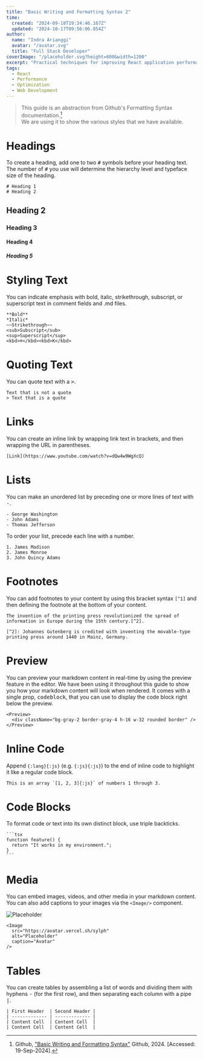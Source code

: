```yaml
---
title: "Basic Writing and Formatting Syntax 2"
time:
  created: "2024-09-18T19:24:46.167Z"
  updated: "2024-10-17T09:56:06.854Z"
author:
  name: "Indra Arianggi"
  avatar: "/avatar.svg"
  title: "Full Stack Developer"
coverImage: "/placeholder.svg?height=600&width=1200"
excerpt: "Practical techniques for improving React application performance and user experience through optimization strategies."
tags:
  - React
  - Performance
  - Optimization
  - Web Development
---
```


> This guide is an abstraction from Github's Formatting Syntax documentation.[^1]\
> We are using it to show the various styles that we have available.

# Headings

To create a heading, add one to two <kbd>#</kbd> symbols before your heading text. The number of <kbd>#</kbd> you use will determine the hierarchy level and typeface size of the heading.

```text copy
# Heading 1
# Heading 2
```

## Heading 2

### Heading 3

#### Heading 4

##### Heading 5

# Styling Text

You can indicate emphasis with bold, italic, strikethrough, subscript, or superscript text in comment fields and .md files.

```text
**Bold**
*Italic*
~~Strikethrough~~
<sub>Subscript</sub>
<sup>Superscript</sup>
<kbd>⌘</kbd><kbd>K</kbd>
```

# Quoting Text

You can quote text with a <kbd>></kbd>.

```text
Text that is not a quote
> Text that is a quote
```

# Links

You can create an inline link by wrapping link text in brackets, and then wrapping the URL in parentheses.

```text
[Link](https://www.youtube.com/watch?v=dQw4w9WgXcQ)
```

# Lists

You can make an unordered list by preceding one or more lines of text with <kbd>-</kbd>.

```text
- George Washington
- John Adams
- Thomas Jefferson
```

To order your list, precede each line with a number.

```text
1. James Madison
2. James Monroe
3. John Quincy Adams
```

# Footnotes

You can add footnotes to your content by using this bracket syntax <kbd>`[^1]`</kbd> and then defining the footnote at the bottom of your content.

```text
The invention of the printing press revolutionized the spread of information in Europe during the 15th century.[^2].

[^2]: Johannes Gutenberg is credited with inventing the movable-type printing press around 1440 in Mainz, Germany.
```

# Preview

You can preview your markdown content in real-time by using the preview feature in the editor. We have been using it throughout this guide to show you how your markdown content will look when rendered. It comes with a single prop, <kbd>codeblock</kbd>, that you can use to display the code block right below the preview.

```tsx
<Preview>
  <div className="bg-gray-2 border-gray-4 h-16 w-32 rounded border" />
</Preview>
```

# Inline Code

Append <kbd>`{:lang}{:js}`</kbd> (e.g. <kbd>`{:js}{:js}`</kbd>) to the end of inline code to highlight it like a regular code block.

```text
This is an array `[1, 2, 3]{:js}` of numbers 1 through 3.
```

# Code Blocks

To format code or text into its own distinct block, use triple backticks.

````text
```tsx
function feature() {
  return "It works in my environment.";
}
```‎
````

# Media

You can embed images, videos, and other media in your markdown content. You can also add captions to your images via the <kbd>`<Image/>`</kbd> component.

<Image
  src="https://avatar.vercel.sh/sylph"
  alt="Placeholder"
  caption="Avatar"
/>
```text
<Image
  src="https://avatar.vercel.sh/sylph"
  alt="Placeholder"
  caption="Avatar"
/>
```

# Tables

You can create tables by assembling a list of words and dividing them with hyphens <kbd>-</kbd> (for the first row), and then separating each column with a pipe <kbd>|</kbd>.

```text
| First Header  | Second Header |
| ------------- | ------------- |
| Content Cell  | Content Cell  |
| Content Cell  | Content Cell  |
```

[^1]: Github, ["Basic Writing and Formatting Syntax"](https://docs.github.com/en/github/writing-on-github/basic-writing-and-formatting-syntax) Github, 2024. [Accessed: 19-Sep-2024].
